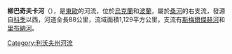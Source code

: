 '''柳巴奇夫卡河'''（{{lang-uk|Любачівка}}），是[[東歐|東歐]]的河流，位於[[烏克蘭|烏克蘭]]和[[波蘭|波蘭]]，屬於[[桑河_(歐洲)|桑河]]的右支流，發源自[[科季_(亞沃里夫區)|科季]]以西，河道全長88公里，流域面積1,129平方公里，支流有[[斯梅爾傑赫河|斯梅爾傑赫河]]和[[里布納河|里布納河]]。

{{DEFAULTSORT:Любачівка}}
[[Category:利沃夫州河流|Category:利沃夫州河流]]


{{Ukraine-river-stub}}